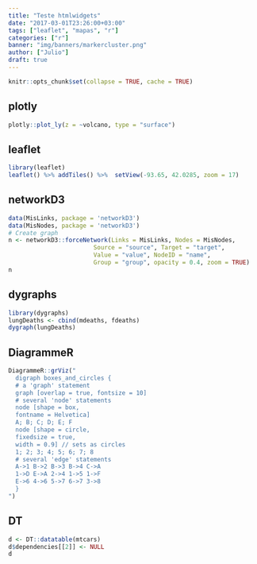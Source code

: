 ```yaml
---
title: "Teste htmlwidgets"
date: "2017-03-01T23:26:00+03:00"
tags: ["leaflet", "mapas", "r"]
categories: ["r"]
banner: "img/banners/markercluster.png"
author: ["Julio"]
draft: true
---
```


```r
knitr::opts_chunk$set(collapse = TRUE, cache = TRUE)
```

## plotly

```r
plotly::plot_ly(z = ~volcano, type = "surface")
```

## leaflet

```r
library(leaflet)
leaflet() %>% addTiles() %>%  setView(-93.65, 42.0285, zoom = 17)
```

## networkD3

```r
data(MisLinks, package = 'networkD3')
data(MisNodes, package = 'networkD3')
# Create graph
n <- networkD3::forceNetwork(Links = MisLinks, Nodes = MisNodes,
                        Source = "source", Target = "target",
                        Value = "value", NodeID = "name",
                        Group = "group", opacity = 0.4, zoom = TRUE)
n
```

## dygraphs

```r
library(dygraphs)
lungDeaths <- cbind(mdeaths, fdeaths)
dygraph(lungDeaths)
```

## DiagrammeR

```r
DiagrammeR::grViz("
  digraph boxes_and_circles {
  # a 'graph' statement
  graph [overlap = true, fontsize = 10]
  # several 'node' statements
  node [shape = box,
  fontname = Helvetica]
  A; B; C; D; E; F
  node [shape = circle,
  fixedsize = true,
  width = 0.9] // sets as circles
  1; 2; 3; 4; 5; 6; 7; 8
  # several 'edge' statements
  A->1 B->2 B->3 B->4 C->A
  1->D E->A 2->4 1->5 1->F
  E->6 4->6 5->7 6->7 3->8
  }
")

```

## DT

```r
d <- DT::datatable(mtcars)
d$dependencies[[2]] <- NULL
d
```
